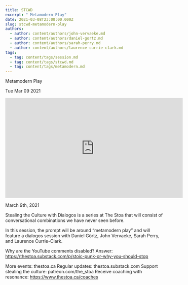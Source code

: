 ```yaml
---
title: STCWD
excerpt: " Metamodern Play"
date: 2021-03-08T23:00:00.000Z
slug: stcwd-metamodern-play
authors:
  - author: content/authors/john-vervaeke.md
  - author: content/authors/daniel-gortz.md
  - author: content/authors/sarah-perry.md
  - author: content/authors/laurence-currie-clark.md
tags:
  - tag: content/tags/session.md
  - tag: content/tags/stcwd.md
  - tag: content/tags/metamodern.md
---
```




 Metamodern Play

Tue Mar 09 2021

<iframe width="560" height="315" src="https://www.youtube.com/embed/iAeVE5D4tqU" title="STCWD: Metamodern Play w/ John Vervaeke, Daniel Görtz, Sarah Perry, and Laurence Currie-Clark" frameborder="0" allow="accelerometer; autoplay; clipboard-write; encrypted-media; gyroscope; picture-in-picture" allowfullscreen ></iframe>

March 9th, 2021

Stealing the Culture with Dialogos is a series at The Stoa that will consist of conversational combinations we have never seen before. 

In this session, the prompt will be around “metamodern play” and will feature a dialogos session with Daniel Görtz, John Vervaeke, Sarah Perry, and Laurence Currie-Clark.

Why are the YouTube comments disabled? Answer: https://thestoa.substack.com/p/stoic-punk-or-why-you-should-stop

More events: thestoa.ca 
Regular updates: thestoa.substack.com 
Support stealing the culture: patreon.com/the_stoa 
Receive coaching with resonance: https://www.thestoa.ca/coaches


